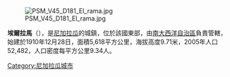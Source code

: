 [[Image:PSM_V45_D181_El_rama.jpg|right]]

{{Coord|12|9|N|84|13|W|display=title}}

'''埃爾拉馬'''（{{lang-es|El Rama}}），是[[尼加拉瓜|尼加拉瓜]]的城鎮，位於該國東部，由[[南大西洋自治區|南大西洋自治區]]負責管轄，始建於1910年12月28日，面積5,618平方公里，海拔高度9.71米，2005年人口52,482，人口密度每平方公里9.34人。

{{Nicaragua-geo-stub}}
[[Category:尼加拉瓜城市|Category:尼加拉瓜城市]]